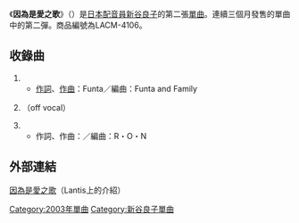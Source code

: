 {{Infobox Single 
| Name           = 因為是愛之歌<br />（{{lang|ja|あいのうただから}}）
| Artist         = [[新谷良子|新谷良子]]
| from Album     = Fancy☆Frill
| A-side         = 
| B-side         = 
| Released       = 2003年9月26日
| Format         = [[單曲|單曲]]
| Recorded       = 
| Genre          = [[J-POP|J-POP]]
| Length         = 
| Label          = [[Lantis|Lantis]]
| Writer         = Funta、{{lang|ja|ゆうまお}}
| Producer       = 
| Certification  = 
| Chart position = * [[Oricon|Oricon]]每週排名73位（最高）
| Last single    = [[任性_date_show|任性 date show]]<br />（2003年）
| This single    = '''因為是愛之歌'''<br />（2003年）
| Next single    = [[ray_of_sunshine|ray of sunshine]]<br />（2003年）
| Misc           = 
}}
{{japanese|japanese=あいのうただから|romaji=Ai no Uta Dakara}}

《'''因為是愛之歌'''》（{{lang-ja|あいのうただから}}）是[[日本配音員|日本配音員]][[新谷良子|新谷良子]]的第二張[[單曲|單曲]]。連續三個月發售的單曲中的第二彈。商品編號為LACM-4106。

==收錄曲==
#{{nihongo|因為是愛之歌|あいのうただから}}
#*[[作詞|作詞]]、[[作曲|作曲]]：Funta／編曲：Funta and Family
#{{nihongo|因為是愛之歌|あいのうただから}} （off vocal）
#{{nihongo|午餐盒～中級篇～|ランチBOX〜中級編〜}}
#*作詞、作曲：{{lang|ja|ゆうまお}}／編曲：R・O・N

== 外部連結 == 
{{ja}} [http://lantis.jp/new-release/data.php?id=9ba590fbe2ecc3dd98cea48f00b71680 因為是愛之歌]{{Wayback|url=http://lantis.jp/new-release/data.php?id=9ba590fbe2ecc3dd98cea48f00b71680 |date=20101007124834 }}（Lantis上的介紹） 

{{新谷良子}}

{{DEFAULTSORT:Ai no Uta Dakara}}
[[Category:2003年單曲|Category:2003年單曲]]
[[Category:新谷良子單曲|Category:新谷良子單曲]]